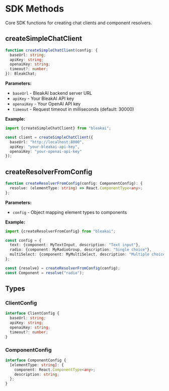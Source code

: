 # SDK Methods

Core SDK functions for creating chat clients and component resolvers.

## createSimpleChatClient

```typescript
function createSimpleChatClient(config: {
  baseUrl: string;
  apiKey: string;
  openaiKey: string;
  timeout?: number;
}): BleakChat;
```

**Parameters:**

- `baseUrl` - BleakAI backend server URL
- `apiKey` - Your BleakAI API key
- `openaiKey` - Your OpenAI API key
- `timeout` - Request timeout in milliseconds (default: 30000)

**Example:**

```typescript
import {createSimpleChatClient} from "bleakai";

const client = createSimpleChatClient({
  baseUrl: "http://localhost:8000",
  apiKey: "your-bleakai-api-key",
  openaiKey: "your-openai-api-key"
});
```

## createResolverFromConfig

```typescript
function createResolverFromConfig(config: ComponentConfig): {
  resolve: (elementType: string) => React.ComponentType<any>;
};
```

**Parameters:**

- `config` - Object mapping element types to components

**Example:**

```typescript
import {createResolverFromConfig} from "bleakai";

const config = {
  text: {component: MyTextInput, description: "Text input"},
  radio: {component: MyRadioGroup, description: "Single choice"},
  multiSelect: {component: MyMultiSelect, description: "Multiple choice"}
};

const {resolve} = createResolverFromConfig(config);
const Component = resolve("radio");
```

## Types

### ClientConfig

```typescript
interface ClientConfig {
  baseUrl: string;
  apiKey: string;
  openaiKey: string;
  timeout?: number;
}
```

### ComponentConfig

```typescript
interface ComponentConfig {
  [elementType: string]: {
    component: React.ComponentType<any>;
    description: string;
  };
}
```
